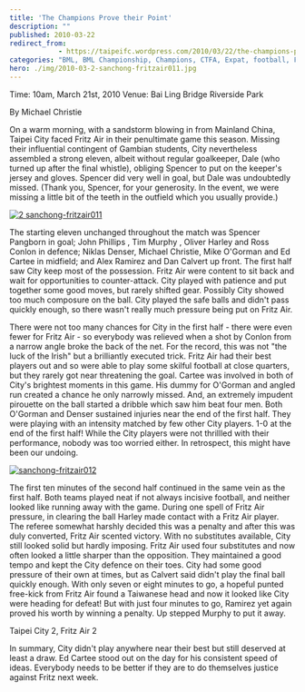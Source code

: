 ```yaml
---
title: 'The Champions Prove their Point'
description: ""
published: 2010-03-22
redirect_from: 
            - https://taipeifc.wordpress.com/2010/03/22/the-champions-prove-their-point/
categories: "BML, BML Championship, Champions, CTFA, Expat, football, Fritz, Fritz Air, soccer, Taipei, Taipei City FC, taipei football, Taiwan, taiwan football, taiwan soccer, vs. Fritz Air"
hero: ./img/2010-03-2-sanchong-fritzair011.jpg
---
```

Time: 10am, March 21st, 2010 Venue: Bai Ling Bridge Riverside Park

By Michael Christie

On a warm morning, with a sandstorm blowing in from Mainland China, Taipei City faced Fritz Air in their penultimate game this season. Missing their influential contingent of Gambian students, City nevertheless assembled a strong eleven, albeit without regular goalkeeper, Dale (who turned up after the final whistle), obliging Spencer to put on the keeper's jersey and gloves. Spencer did very well in goal, but Dale was undoubtedly missed. (Thank you, Spencer, for your generosity. In the event, we were missing a little bit of the teeth in the outfield which you usually provide.)

[![](http://taipeifc.files.wordpress.com/2010/03/2-sanchong-fritzair011.jpg "2 sanchong-fritzair011")](./img/2010-03-2-sanchong-fritzair011.jpg)

The starting eleven unchanged throughout the match was Spencer Pangborn in goal; John Phillips , Tim Murphy , Oliver Harley and Ross Conlon in defence; Niklas Denser, Michael Christie, Mike O'Gorman and Ed Cartee in midfield; and Alex Ramirez and Dan Calvert up front. The first half saw City keep most of the possession. Fritz Air were content to sit back and wait for opportunities to counter-attack. City played with patience and put together some good moves, but rarely shifted gear. Possibly City showed too much composure on the ball. City played the safe balls and didn't pass quickly enough, so there wasn't really much pressure being put on Fritz Air.

There were not too many chances for City in the first half - there were even fewer for Fritz Air - so everybody was relieved when a shot by Conlon from a narrow angle broke the back of the net. For the record, this was not "the luck of the Irish" but a brilliantly executed trick. Fritz Air had their best players out and so were able to play some skilful football at close quarters, but they rarely got near threatening the goal. Cartee was involved in both of City's brightest moments in this game. His dummy for O'Gorman and angled run created a chance he only narrowly missed. And, an extremely impudent pirouette on the ball started a dribble which saw him beat four men. Both O'Gorman and Denser sustained injuries near the end of the first half. They were playing with an intensity matched by few other City players. 1-0 at the end of the first half! While the City players were not thrillled with their performance, nobody was too worried either. In retrospect, this might have been our undoing.

[![](http://taipeifc.files.wordpress.com/2010/03/sanchong-fritzair012.jpg "sanchong-fritzair012")](./img/2010-03-sanchong-fritzair012.jpg)

The first ten minutes of the second half continued in the same vein as the first half. Both teams played neat if not always incisive football, and neither looked like running away with the game. During one spell of Fritz Air pressure, in clearing the ball Harley made contact with a Fritz Air player. The referee somewhat harshly decided this was a penalty and after this was duly converted, Fritz Air scented victory. With no substitutes available, City still looked solid but hardly imposing. Fritz Air used four substitutes and now often looked a little sharper than the opposition. They maintained a good tempo and kept the City defence on their toes. City had some good pressure of their own at times, but as Calvert said didn't play the final ball quickly enough. With only seven or eight minutes to go, a hopeful punted free-kick from Fritz Air found a Taiwanese head and now it looked like City were heading for defeat! But with just four minutes to go, Ramirez yet again proved his worth by winning a penalty. Up stepped Murphy to put it away.

Taipei City 2, Fritz Air 2

In summary, City didn't play anywhere near their best but still deserved at least a draw. Ed Cartee stood out on the day for his consistent speed of ideas. Everybody needs to be better if they are to do themselves justice against Fritz next week.
